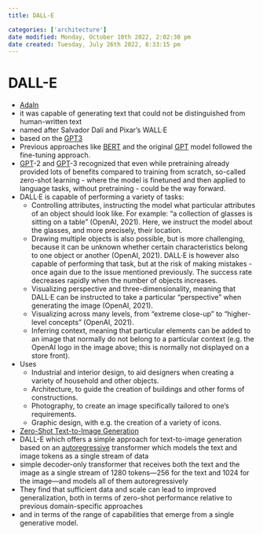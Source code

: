 ```yaml
---
title: DALL-E

categories: ['architecture']
date modified: Monday, October 10th 2022, 2:02:30 pm
date created: Tuesday, July 26th 2022, 8:33:15 pm
---
```


# DALL-E
- [AdaIn](AdaIn.qmd)
- it was capable of generating text that could not be distinguished from human-written text
- named after Salvador Dalí and Pixar's WALL·E
- based on the [GPT3](GPT3.qmd)
- Previous approaches like [BERT](BERT.qmd) and the original [GPT](GPT.qmd) model followed the fine-tuning approach.
- [GPT](GPT.qmd)-2 and [GPT](GPT.qmd)-3 recognized that even while pretraining already provided lots of benefits compared to training from scratch, so-called zero-shot learning - where the model is finetuned and then applied to language tasks, without pretraining - could be the way forward.
- DALL·E is capable of performing a variety of tasks:
	- Controlling attributes, instructing the model what particular attributes of an object should look like. For example: "a collection of glasses is sitting on a table" (OpenAI, 2021). Here, we instruct the model about the glasses, and more precisely, their location.
	- Drawing multiple objects is also possible, but is more challenging, because it can be unknown whether certain characteristics belong to one object or another (OpenAI, 2021). DALL·E is however also capable of performing that task, but at the risk of making mistakes - once again due to the issue mentioned previously. The success rate decreases rapidly when the number of objects increases.
	- Visualizing perspective and three-dimensionality, meaning that DALL·E can be instructed to take a particular "perspective" when generating the image (OpenAI, 2021).
	- Visualizing across many levels, from "extreme close-up" to "higher-level concepts" (OpenAI, 2021).
	- Inferring context, meaning that particular elements can be added to an image that normally do not belong to a particular context (e.g. the OpenAI logo in the image above; this is normally not displayed on a store front).
- Uses
	- Industrial and interior design, to aid designers when creating a variety of household and other objects.
	- Architecture, to guide the creation of buildings and other forms of constructions.
	- Photography, to create an image specifically tailored to one's requirements.
	- Graphic design, with e.g. the creation of a variety of icons.
- [Zero-Shot Text-to-Image Generation](https://arxiv.org/abs/2102.12092)
- DALL-E which offers a simple approach for text-to-image generation based on an [autoregressive](autoregressive.qmd) transformer which models the text and image tokens as a single stream of data
- simple decoder-only transformer that receives both the text and the image as a single stream of 1280 tokens—256 for the text and 1024 for the image—and models all of them autoregressively
- They find that sufficient data and scale can lead to improved generalization, both in terms of zero-shot performance relative to previous domain-specific approaches
- and in terms of the range of capabilities that emerge from a single generative model.



